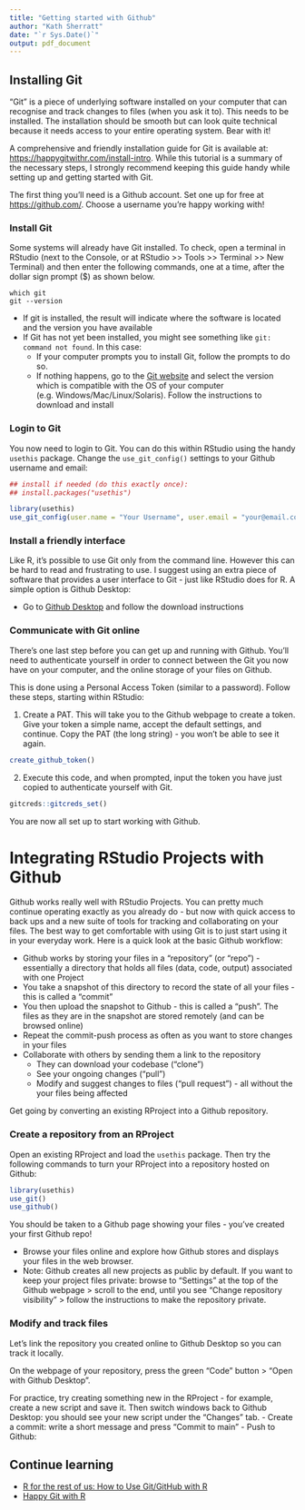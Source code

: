 ```yaml
---
title: "Getting started with Github"
author: "Kath Sherratt"
date: "`r Sys.Date()`"
output: pdf_document
---
```


## Installing Git

"Git" is a piece of underlying software installed on your computer that can recognise and track changes to files (when you ask it to). This needs to be installed. The installation should be smooth but can look quite technical because it needs access to your entire operating system. Bear with it!

A comprehensive and friendly installation guide for Git is available at: <https://happygitwithr.com/install-intro>. While this tutorial is a summary of the necessary steps, I strongly recommend keeping this guide handy while setting up and getting started with Git.

The first thing you'll need is a Github account. Set one up for free at <https://github.com/>. Choose a username you're happy working with!

### Install Git

Some systems will already have Git installed. To check, open a terminal in RStudio (next to the Console, or at RStudio >> Tools >> Terminal >> New Terminal) and then enter the following commands, one at a time, after the dollar sign prompt ($) as shown below.

```
which git
git --version
```

- If git is installed, the result will indicate where the software is located and the version you have available
- If Git has not yet been installed, you might see something like `git: command not found`. In this case:
  - If your computer prompts you to install Git, follow the prompts to do so.
  - If nothing happens, go to the [Git website](https://git-scm.com/downloads) and select the version which is compatible with the OS of your computer (e.g. Windows/Mac/Linux/Solaris). Follow the instructions to download and install


### Login to Git

You now need to login to Git. You can do this within RStudio using the handy `usethis` package. Change the `use_git_config()` settings to your Github username and email:

```r
## install if needed (do this exactly once):
## install.packages("usethis")

library(usethis)
use_git_config(user.name = "Your Username", user.email = "your@email.com")
```

### Install a friendly interface

Like R, it's possible to use Git only from the command line. However this can be hard to read and frustrating to use. I suggest using an extra piece of software that provides a user interface to Git - just like RStudio does for R. A simple option is Github Desktop:

- Go to [Github Desktop](https://desktop.github.com/) and follow the download instructions

### Communicate with Git online

There's one last step before you can get up and running with Github. You'll need to authenticate yourself in order to connect between the Git you now have on your computer, and the online storage of your files on Github. 

This is done using a Personal Access Token (similar to a password). Follow these steps, starting within RStudio:

1. Create a PAT. This will take you to the Github webpage to create a token. Give your token a simple name, accept the default settings, and continue. Copy the PAT (the long string) - you won't be able to see it again.

```r
create_github_token()
```

2. Execute this code, and when prompted, input the token you have just copied to authenticate yourself with Git.

```r
gitcreds::gitcreds_set()
```

You are now all set up to start working with Github.

# Integrating RStudio Projects with Github

Github works really well with RStudio Projects. You can pretty much continue operating exactly as you already do - but now with quick access to back ups and a new suite of tools for tracking and collaborating on your files. The best way to get comfortable with using Git is to just start using it in your everyday work. Here is a quick look at the basic Github workflow:

- Github works by storing your files in a "repository" (or "repo") - essentially a directory that holds all files (data, code, output) associated with one Project 
- You take a snapshot of this directory to record the state of all your files - this is called a "commit"
- You then upload the snapshot to Github - this is called a "push". The files as they are in the snapshot are stored remotely (and can be browsed online)
- Repeat the commit-push process as often as you want to store changes in your files
- Collaborate with others by sending them a link to the repository
  - They can download your codebase ("clone")
  - See your ongoing changes ("pull") 
  - Modify and suggest changes to files ("pull request") - all without the your files being affected
  
Get going by converting an existing RProject into a Github repository.

### Create a repository from an RProject

Open an existing RProject and load the `usethis` package. Then try the following commands to turn your RProject into a repository hosted on Github:

```r
library(usethis)
use_git()
use_github()
```

You should be taken to a Github page showing your files - you've created your first Github repo!

- Browse your files online and explore how Github stores and displays your files in the web browser. 
- Note: Github creates all new projects as public by default. If you want to keep your project files private: browse to "Settings" at the top of the Github webpage > scroll to the end, until you see "Change repository visibility" > follow the instructions to make the repository private.

### Modify and track files

Let's link the repository you created online to Github Desktop so you can track it locally. 

On the webpage of your repository, press the green "Code" button > "Open with Github Desktop".

For practice, try creating something new in the RProject - for example, create a new script and save it. Then switch windows back to Github Desktop: you should see your new script under the "Changes" tab. 
- Create a commit: write a short message and press "Commit to main"
- Push to Github: 


## Continue learning

- [R for the rest of us: How to Use Git/GitHub with R](https://rfortherestofus.com/2021/02/how-to-use-git-github-with-r/)
- [Happy Git with R](https://happygitwithr.com)


